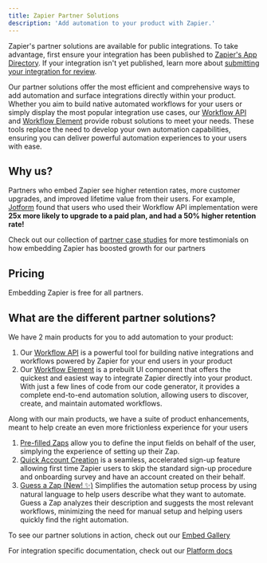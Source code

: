 ```yaml
---
title: Zapier Partner Solutions
description: 'Add automation to your product with Zapier.'
---
```


<Info>Zapier's partner solutions are available for public integrations. To take advantage, first ensure your integration has been published to [Zapier's App Directory](https://zapier.com/apps). If your integration isn't yet published, learn more about [submitting your integration for review](https://platform.zapier.com/publish/public-integration#4-submit-your-integration-for-app-review).</Info>

Our partner solutions offer the most efficient and comprehensive ways to add automation and surface integrations directly within your product. Whether you aim to build native automated workflows for your users or simply display the most popular integration use cases, our [Workflow API](/partner-solutions/workflow-api/intro) and [Workflow Element](/partner-solutions/workflow-element/intro) provide robust solutions to meet your needs. These tools replace the need to develop your own automation capabilities, ensuring you can deliver powerful automation experiences to your users with ease.

## Why us?
Partners who embed Zapier see higher retention rates, more customer upgrades, and improved lifetime value from their users. For example, [Jotform](https://zapier.com/blog/how-jotform-retains-users-with-zapier/) found that users who used their Workflow API implementation were **25x more likely to upgrade to a paid plan, and had a 50% higher retention rate!** 

<Tip>Check out our collection of [partner case studies](https://zapier.com/blog/all-articles/partner-case-studies/) for more testimonials on how embedding Zapier has boosted growth for our partners </Tip>

## Pricing
Embedding Zapier is free for all partners.


## What are the different partner solutions?
We have 2 main products for you to add automation to your product:
1. Our [Workflow API](/partner-solutions/workflow-api/intro) is a powerful tool for building native integrations and workflows powered by Zapier for your end users in your product 
2. Our [Workflow Element](/partner-solutions/workflow-element/intro) is a prebuilt UI component that offers the quickest and easiest way to integrate Zapier directly into your product. With just a few lines of code from our code generator, it provides a complete end-to-end automation solution, allowing users to discover, create, and maintain automated workflows.

Along with our main products, we have a suite of product enhancements, meant to help create an even more frictionless experience for your users
1. [Pre-filled Zaps](/partner-solutions/pre-filled-zaps) allow you to define the input fields on behalf of the user, simplying the experience of setting up their Zap.
2. [Quick Account Creation](/partner-solutions/quick-account-creation) is a seamless, accelerated sign-up feature allowing first time Zapier users to skip the standard sign-up procedure and onboarding survey and have an account created on their behalf. 
3. [Guess a Zap (New! ✨)](/partner-solutions/api-reference/zaps/guess-a-zap) Simplifies the automation setup process by using natural language to help users describe what they want to automate. Guess a Zap analyzes their description and suggests the most relevant workflows, minimizing the need for manual setup and helping users quickly find the right automation.

<Tip>To see our partner solutions in action, check out our [Embed Gallery](https://zapier.com/developer-platform/partner-embeds)</Tip>


<Info>For integration specific documentation, check out our [Platform docs](https://platform.zapier.com/)</Info>


